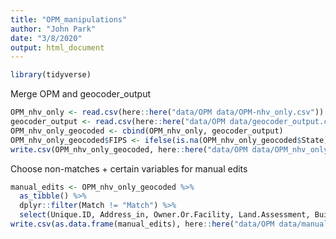 ```yaml
---
title: "OPM_manipulations"
author: "John Park"
date: "3/8/2020"
output: html_document
---
```


```r
library(tidyverse)
```

Merge OPM and geocoder_output
```r
OPM_nhv_only <- read.csv(here::here("data/OPM data/OPM-nhv_only.csv"))
geocoder_output <- read.csv(here::here("data/OPM data/geocoder_output.csv"))
OPM_nhv_only_geocoded <- cbind(OPM_nhv_only, geocoder_output)
OPM_nhv_only_geocoded$FIPS <- ifelse(is.na(OPM_nhv_only_geocoded$State), NA, paste0("09009", OPM_nhv_only_geocoded$Tract))
write.csv(OPM_nhv_only_geocoded, here::here("data/OPM data/OPM_nhv_only_geocoded.csv"))
```

Choose non-matches + certain variables for manual edits
```r
manual_edits <- OPM_nhv_only_geocoded %>% 
  as_tibble() %>% 
  dplyr::filter(Match != "Match") %>% 
  select(Unique.ID, Address_in, Owner.Or.Facility, Land.Assessment, Building.Assessment, ID, Match, Coords, FIPS)
write.csv(as.data.frame(manual_edits), here::here("data/OPM data/manual_edits.csv"))
```

